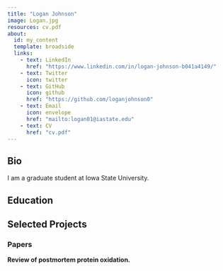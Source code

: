 ```yaml
---
title: "Logan Johnson"
image: Logan.jpg
resources: cv.pdf
about:
  id: my_content
  template: broadside
  links: 
    - text: LinkedIn
      href: "https://www.linkedin.com/in/logan-johnson-b041a4149/"
    - text: Twitter
      icon: twitter
    - text: GitHub
      icon: github
      href: "https://github.com/loganjohnson0"
    - text: Email
      icon: envelope
      href: "mailto:logan01@iastate.edu"
    - text: CV
      href: "cv.pdf"
---
```

:::{#my_content}

## Bio

I am a graduate student at Iowa State University.

## Education


## Selected Projects

### Papers

**Review of postmortem protein oxidation.**

:::
